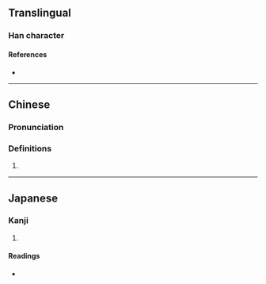 {{character info}}
==Translingual==

===Han character===
{{Han char|rn=85|rad=水|as=04|sn=7|four=34130|canj=EKI,XEKI|ids=⿰氵厷}}

====References====
* {{Han ref|kx=0607.170|dkj=17159|dj=1001.040|hdz=31561.050|uh=6C6F|ud=27759|bh=CB52|bd=52050}}

----

==Chinese==
{{zh-forms}}

===Pronunciation===
{{zh-pron
|m=hóng
|c=wang4
|mc=
|oc=
|ma=
|cat=a
}}

===Definitions===
{{zh-hanzi}}

# {{zh-only|泓汯|(''of currents'') [[whirling]]; [[swirling]]}}

----

==Japanese==

===Kanji===
{{ja-kanji|grade=|rs=水04}}

# {{rfdef|ja|sort=水04}}

====Readings====
* {{ja-readings|on=[[こう]] (kō), [[おう]] (ō)|kun=}}
